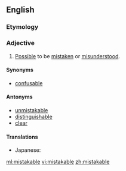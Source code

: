 ==English==
===Etymology===
{{suffix|mistake|able}}

===Adjective===
{{en-adj}}

# [[possible|Possible]] to be [[mistake]]n or [[misunderstood]].

====Synonyms====
* [[confusable]]

====Antonyms====
* [[unmistakable]]
* [[distinguishable]]
* [[clear]]

====Translations====
{{trans-top|possible to be mistaken or misunderstood}}
* Japanese: {{t+|ja|紛らわしい|tr=まぎらわしい, magirawashii|sc=Jpan}}
{{trans-bottom}}

[[ml:mistakable]]
[[vi:mistakable]]
[[zh:mistakable]]